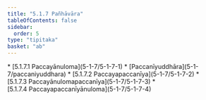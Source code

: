 ```yaml
---
title: "5.1.7 Pañhāvāra"
tableOfContents: false
sidebar:
  order: 5
type: "tipitaka"
basket: "ab"
---
```



<DynamicBreadcrumb />



<TableOfContents>
* [5.1.7.1 Paccayānuloma](5-1-7/5-1-7-1)
* [Paccanīyuddhāra](5-1-7/paccaniyuddhara)
* [5.1.7.2 Paccayapaccanīya](5-1-7/5-1-7-2)
* [5.1.7.3 Paccayānulomapaccanīya](5-1-7/5-1-7-3)
* [5.1.7.4 Paccayapaccanīyānuloma](5-1-7/5-1-7-4)
</TableOfContents>